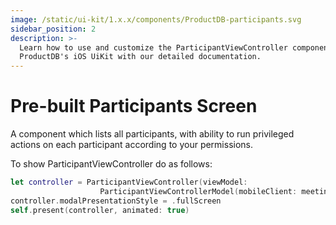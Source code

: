 ```yaml
---
image: /static/ui-kit/1.x.x/components/ProductDB-participants.svg
sidebar_position: 2
description: >-
  Learn how to use and customize the ParticipantViewController component in
  ProductDB's iOS UiKit with our detailed documentation.
---
```


# Pre-built Participants Screen

A component which lists all participants, with ability to run privileged actions
on each participant according to your permissions.

To show ParticipantViewController do as follows:

```swift
let controller = ParticipantViewController(viewModel:
                    ParticipantViewControllerModel(mobileClient: meeting))
controller.modalPresentationStyle = .fullScreen
self.present(controller, animated: true)
```

<head>
  <title>iOS ParticipantViewController</title>
</head>
